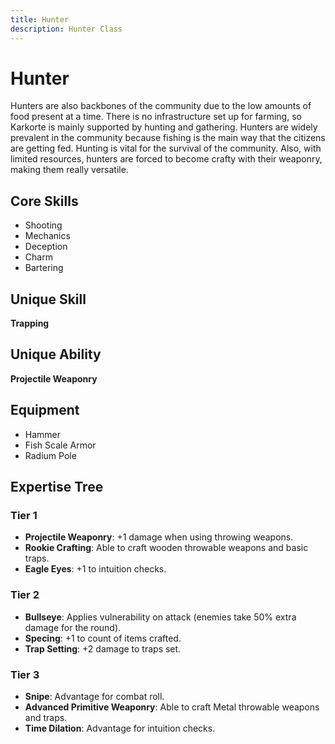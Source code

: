 ```yaml
---
title: Hunter
description: Hunter Class
---
```


# Hunter

Hunters are also backbones of the community due to the low amounts of food present at a time. There is no infrastructure set up for farming, so Karkorte is mainly supported by hunting and gathering. Hunters are widely prevalent in the community because fishing is the main way that the citizens are getting fed. Hunting is vital for the survival of the community. Also, with limited resources, hunters are forced to become crafty with their weaponry, making them really versatile.

## Core Skills
- Shooting
- Mechanics
- Deception
- Charm
- Bartering

## Unique Skill
**Trapping**

## Unique Ability
**Projectile Weaponry**

## Equipment
- Hammer
- Fish Scale Armor
- Radium Pole

## Expertise Tree

### Tier 1
- **Projectile Weaponry**: +1 damage when using throwing weapons.
- **Rookie Crafting**: Able to craft wooden throwable weapons and basic traps.
- **Eagle Eyes**: +1 to intuition checks.

### Tier 2
- **Bullseye**: Applies vulnerability on attack (enemies take 50% extra damage for the round).
- **Specing**: +1 to count of items crafted.
- **Trap Setting**: +2 damage to traps set.

### Tier 3
- **Snipe**: Advantage for combat roll.
- **Advanced Primitive Weaponry**: Able to craft Metal throwable weapons and traps.
- **Time Dilation**: Advantage for intuition checks.
